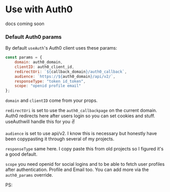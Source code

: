 # Use with Auth0

docs coming soon

### Default Auth0 params

By default `useAuth`'s Auth0 client uses these params:

```jsx
const params = {
    domain: auth0_domain,
    clientID: auth0_client_id,
    redirectUri: `${callback_domain}/auth0_callback`,
    audience: `https://${auth0_domain}/api/v2/`,
    responseType: "token id_token",
    scope: "openid profile email"
};
```

`domain` and `clientID` come from your props.

`redirectUri` is set to use the `auth0_callbackpage` on the current domain. Auth0 redirects here after users login so you can set cookies and stuff. useAuthwill handle this for you ✌️

`audience` is set to use api/v2. I know this is necessary but honestly have been copypasting it through several of my projects.

`responseType` same here. I copy paste this from old projects so I figured it's a good default.

`scope` you need openid for social logins and to be able to fetch user profiles after authentication. Profile and Email too. You can add more via the `auth0_params` override.

PS:
